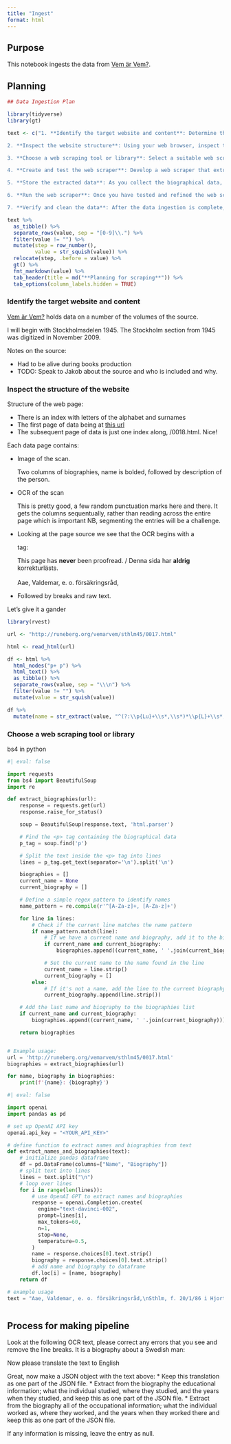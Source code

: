 ```yaml
---
title: "Ingest"
format: html
---
```


## Purpose

This notebook ingests the data from [Vem är Vem?](http://runeberg.org/vemarvem/).

## Planning

```r
## Data Ingestion Plan

library(tidyverse)
library(gt)

text <- c("1. **Identify the target website and content**: Determine the specific website(s) and pages that contain the biographies of notable Swedes. You may want to explore the website(s) and understand their structure to ensure you can efficiently extract the required data.

2. **Inspect the website structure**: Using your web browser, inspect the HTML structure of the target pages to identify the relevant HTML tags and attributes associated with the biographical data. This will help you design your web scraper accordingly.

3. **Choose a web scraping tool or library**: Select a suitable web scraping tool or library based on your preferred programming language. Some popular choices include Beautiful Soup or Scrapy for Python, Jsoup for Java, and Cheerio for JavaScript.

4. **Create and test the web scraper**: Develop a web scraper that extracts the relevant biographical data from the target website(s). Start by testing the scraper on a small set of pages to ensure it correctly extracts the data. If possible, implement error handling and rate-limiting to prevent your scraper from being blocked by the website's server.

5. **Store the extracted data**: As you collect the biographical data, you may want to store it in a structured format (e.g., JSON, CSV, or a database) for easier access and processing during later stages of the project.

6. **Run the web scraper**: Once you have tested and refined the web scraper, run it on the complete set of target pages to collect the biographical data. This process may take some time depending on the number of pages and the rate at which you are scraping the data.

7. **Verify and clean the data**: After the data ingestion is complete, review the extracted data to ensure its accuracy and completeness. If necessary, perform data cleaning tasks to remove duplicates, correct errors, or fill in missing information.")

text %>%
  as_tibble() %>%
  separate_rows(value, sep = "[0-9]\\.") %>%
  filter(value != "") %>%
  mutate(step = row_number(),
         value = str_squish(value)) %>% 
  relocate(step, .before = value) %>% 
  gt() %>% 
  fmt_markdown(value) %>% 
  tab_header(title = md("**Planning for scraping**")) %>% 
  tab_options(column_labels.hidden = TRUE)

```

### Identify the target website and content

[Vem är Vem?](http://runeberg.org/vemarvem/) holds data on a number of the volumes of the source. 

I will begin with Stockholmsdelen 1945. The Stockholm section from 1945 was digitized in November 2009.

Notes on the source:

- Had to be alive during books production
- TODO: Speak to Jakob about the source and who is included and why.

### Inspect the structure of the website

Structure of the web page:

- There is an index with letters of the alphabet and surnames
- The first page of data being at [this url](http://runeberg.org/vemarvem/sthlm45/0017.html)
- The subsequent page of data is just one index along, /0018.html. Nice!

Each data page contains:

- Image of the scan. 

    Two columns of biographies, name is bolded, followed by description of the person.
    
- OCR of the scan

    This is pretty good, a few random punctuation marks here and there.
    It gets the columns sequentually, rather than reading across the entire page which is important
    NB, segmenting the entries will be a challenge.

- Looking at the page source we see that the OCR begins with a <p> tag:

    <p>This page has <b>never</b> been proofread. / Denna sida har <b>aldrig</b> korrekturlästs.<br><br><!-- mode=normal -->Aae, Valdemar, e. o. försäkringsråd,

- Followed by breaks and raw text.

Let's give it a gander

```r
library(rvest)

url <- "http://runeberg.org/vemarvem/sthlm45/0017.html"

html <- read_html(url)

df <- html %>% 
  html_nodes("p+ p") %>% 
  html_text() %>% 
  as_tibble() %>% 
  separate_rows(value, sep = "\\\n") %>% 
  filter(value != "") %>% 
  mutate(value = str_squish(value))
```

```r
df %>% 
  mutate(name = str_extract(value, "^(?:\\p{Lu}+\\s*,\\s*)*\\p{L}+\\s*,\\s*\\p{L}+\\s*(?:\\p{L}+\\s*)*")) %>% view()
```


### Choose a web scraping tool or library

bs4 in python

```python
#| eval: false

import requests
from bs4 import BeautifulSoup
import re

def extract_biographies(url):
    response = requests.get(url)
    response.raise_for_status()

    soup = BeautifulSoup(response.text, 'html.parser')

    # Find the <p> tag containing the biographical data
    p_tag = soup.find('p')

    # Split the text inside the <p> tag into lines
    lines = p_tag.get_text(separator='\n').split('\n')

    biographies = []
    current_name = None
    current_biography = []

    # Define a simple regex pattern to identify names
    name_pattern = re.compile(r'^[A-Za-z]+, [A-Za-z]+')

    for line in lines:
        # Check if the current line matches the name pattern
        if name_pattern.match(line):
            # If we have a current name and biography, add it to the biographies list
            if current_name and current_biography:
                biographies.append((current_name, ' '.join(current_biography)))

            # Set the current name to the name found in the line
            current_name = line.strip()
            current_biography = []
        else:
            # If it's not a name, add the line to the current biography
            current_biography.append(line.strip())

    # Add the last name and biography to the biographies list
    if current_name and current_biography:
        biographies.append((current_name, ' '.join(current_biography)))

    return biographies


# Example usage:
url = 'http://runeberg.org/vemarvem/sthlm45/0017.html'
biographies = extract_biographies(url)

for name, biography in biographies:
    print(f'{name}: {biography}')


```



```python
#| eval: false

import openai
import pandas as pd

# set up OpenAI API key
openai.api_key = "<YOUR_API_KEY>"

# define function to extract names and biographies from text
def extract_names_and_biographies(text):
    # initialize pandas dataframe
    df = pd.DataFrame(columns=["Name", "Biography"])
    # split text into lines
    lines = text.split("\n")
    # loop over lines
    for i in range(len(lines)):
        # use OpenAI GPT to extract names and biographies
        response = openai.Completion.create(
          engine="text-davinci-002",
          prompt=lines[i],
          max_tokens=60,
          n=1,
          stop=None,
          temperature=0.5,
        )
        name = response.choices[0].text.strip()
        biography = response.choices[0].text.strip()
        # add name and biography to dataframe
        df.loc[i] = [name, biography]
    return df

# example usage
text = "Aae, Valdemar, e. o. försäkringsråd,\nSthlm, f. 20/1/86 i Hjortsberga, Blek.\n1., av skogsförv. Erhard A. o. Thora\nHviid. Jur. kand. i Lund 10, not. i\nförsäkr:råd. 30, t. f. led. 31, sekr. 36,\n«e. o. försäkr :råd 36. RNO 40, RVO 33.\nAastrup, Philipp Josef, hovrättsråd,\nLidingö, f. 29/1/81 av pastor Philipp\nA. o. Agnes Schutz. G. 18 m. Eva\nErikson. Jur. utr. kand. Upps. 06, led.\n;av Sv :es adv :samf. 09, t. f. hovr rfisk.\ni Svea hovr. 14, assess. 16, t. f.\nrev:-sekr. 18, hovr:råd i Svea hovr. 22,\n•div :ordf. fr. 39, t.f. byråch, f. lagärend.\ni socrdep. 23-24, led. o. sekr. i 1919\nårs lappkomm. 19-23, kyrkofullm. i\nLidingö. KNO 37.\nAbard, Gustaf Sixten, direktör,\nSthlm, f. 6/8/90 i Örebro. Genomg.\n•Örebro prakt. Språk- o. Hand:sk.,\nmästarekurs f. boktryckare, olika\nan-ställn. i boktrycks- o. tidn :branschen\n03-20, ekon.-chef i Nya Norrl. 21-23,\nverkst, dir. i Sydöstra Sv res Dagbl.\n23-30, annonsen, i Social-Demokr.\nSO-SO, verkst, dir. i Morgontidn.\n"

```

```r

```


## Process for making pipeline

Look at the following OCR text, please correct any errors that you see and remove the line breaks. It is a biography about a Swedish man:


Now please translate the text to English

Great, now make a JSON object with the text above:
* Keep this translation as one part of the JSON file.
* Extract from the biography the educational information; what the individual studied, where they studied, and the years when they studied, and keep this as one part of the JSON file.
* Extract from the biography all of the occupational information; what the individual worked as, where they worked, and the years when they worked there and keep this as one part of the JSON file.

If any information is missing, leave the entry as null.


